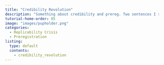 ```yaml
---
title: "Credibility Revolution"
description: "Something about credibility and prereg. Two sentences I suppose."
tutorial-home-order: 05
image: "images/pupholder.png"
categories:
  - Replicability Crisis
  - Preregistration
listing:
  type: default
  contents:
    - credibility_revolution
---
```

